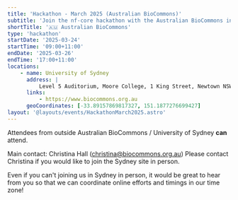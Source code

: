 ```yaml
---
title: 'Hackathon - March 2025 (Australian BioCommons)'
subtitle: 'Join the nf-core hackathon with the Australian BioCommons in Sydney, Australia'
shortTitle: '🇦🇺 Australian BioCommons'
type: 'hackathon'
startDate: '2025-03-24'
startTime: '09:00+11:00'
endDate: '2025-03-26'
endTime: '17:00+11:00'
locations:
    - name: University of Sydney
      address: |
          Level 5 Auditorium, Moore College, 1 King Street, Newtown NSW.
      links:
          - https://www.biocommons.org.au
      geoCoordinates: [-33.89157869817327, 151.1877276699427]
layout: '@layouts/events/HackathonMarch2025.astro'
---
```


Attendees from outside Australian BioCommons / University of Sydney **can** attend.

Main contact: Christina Hall ([christina@biocommons.org.au](mailto:christina@biocommons.org.au))
Please contact Christina if you would like to join the Sydney site in person.

Even if you can't joining us in Sydney in person, it would be great to hear from you
so that we can coordinate online efforts and timings in our time zone!
